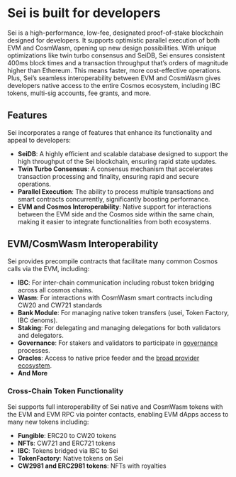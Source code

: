 # Sei is built for developers

Sei is a high-performance, low-fee, designated proof-of-stake blockchain designed for developers. It supports optimistic parallel execution of both EVM and CosmWasm, opening up new design possibilities. With unique optimizations like twin turbo consensus and SeiDB, Sei ensures consistent 400ms block times and a transaction throughput that’s orders of magnitude higher than Ethereum. This means faster, more cost-effective operations. Plus, Sei’s seamless interoperability between EVM and CosmWasm gives developers native access to the entire Cosmos ecosystem, including IBC tokens, multi-sig accounts, fee grants, and more.


## Features

Sei incorporates a range of features that enhance its functionality and appeal to developers:

- **SeiDB**: A highly efficient and scalable database designed to support the high throughput of the Sei blockchain, ensuring rapid state updates.
- **Twin Turbo Consensus**: A consensus mechanism that accelerates transaction processing and finality, ensuring rapid and secure operations.
- **Parallel Execution**: The ability to process multiple transactions and smart contracts concurrently, significantly boosting performance.
- **EVM and Cosmos Interoperability**: Native support for interactions between the EVM side and the Cosmos side within the same chain, making it easier to integrate functionalities from both ecosystems.

## EVM/CosmWasm Interoperability

Sei provides precompile contracts that facilitate many common Cosmos calls via the EVM, including:

- **IBC**: For inter-chain communication including robust token bridging across all cosmos chains.
- **Wasm**: For interactions with CosmWasm smart contracts including CW20 and CW721 standards
- **Bank Module**: For managing native token transfers (usei, Token Factory, IBC denoms).
- **Staking**: For delegating and managing delegations for both validators and delegators.
- **Governance**: For stakers and validators to participate in [governance](/general-governance) processes.
- **Oracles**: Access to native price feeder and the [broad provider ecosystem](/dev-ecosystem-providers/oracles).
- **And More**

### Cross-Chain Token Functionality

Sei supports full interoperability of Sei native and CosmWasm tokens with the EVM and EVM RPC via pointer contacts, enabling EVM dApps access to many new tokens including:

- **Fungible**: ERC20 to CW20 tokens
- **NFTs**: CW721 and ERC721 tokens
- **IBC**: Tokens bridged via IBC to Sei
- **TokenFactory**: Native tokens on Sei
- **CW2981 and ERC2981 tokens**: NFTs with royalties
